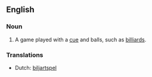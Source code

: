 ==English==

===Noun===
{{en-noun}}
{{wikipedia}}

# {{sport}} A game played with a [[cue]] and balls, such as [[billiards]].

===Translations===
* Dutch: [[biljartspel]] {{n}}